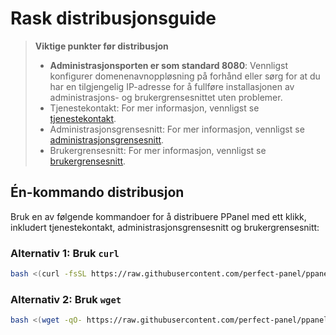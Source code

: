 # Rask distribusjonsguide

> **Viktige punkter før distribusjon**
>
> - **Administrasjonsporten er som standard 8080**: Vennligst konfigurer domenenavnoppløsning på forhånd eller sørg for at du har en tilgjengelig IP-adresse for å fullføre installasjonen av administrasjons- og brukergrensesnittet uten problemer.
> - Tjenestekontakt: For mer informasjon, vennligst se [tjenestekontakt](/no-NO/docs/server/config).
> - Administrasjonsgrensesnitt: For mer informasjon, vennligst se [administrasjonsgrensesnitt](/no-NO/docs/admin/config).
> - Brukergrensesnitt: For mer informasjon, vennligst se [brukergrensesnitt](/no-NO/docs/user/config).

## Én-kommando distribusjon

Bruk en av følgende kommandoer for å distribuere PPanel med ett klikk, inkludert tjenestekontakt, administrasjonsgrensesnitt og brukergrensesnitt:

### Alternativ 1: Bruk `curl`

```bash
bash <(curl -fsSL https://raw.githubusercontent.com/perfect-panel/ppanel-script/refs/heads/main/install.sh)
```

### Alternativ 2: Bruk `wget`

```bash
bash <(wget -qO- https://raw.githubusercontent.com/perfect-panel/ppanel-script/refs/heads/main/install.sh)
```


<Giscus />
